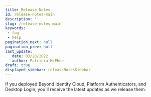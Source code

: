 ```yaml
---
title: Release Notes
id: release-notes-main
description: ''
slug: /release-notes-main
keywords: 
 - faq
 - help
pagination_next: null
pagination_prev: null
last_update: 
   date: 03/28/2022
   author: Patricia McPhee
draft: true
displayed_sidebar: releaseNotesSidebar
---
```


If you deployed Beyond Identity Cloud, Platform Authenticators, and Desktop Login, you'll receive the latest updates as we release them.


<ReleaseNotesTimeline />









